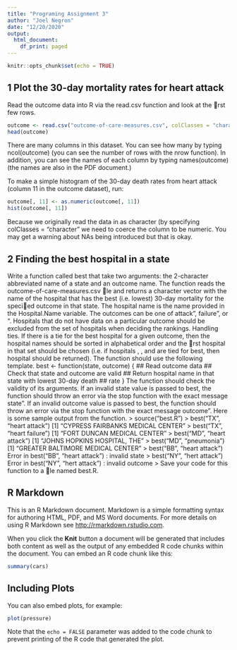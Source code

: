 ```yaml
---
title: "Programing Assignment 3"
author: "Joel Negron"
date: "12/20/2020"
output:
  html_document:
    df_print: paged
---
```


```r
knitr::opts_chunk$set(echo = TRUE)
```

## 1 Plot the 30-day mortality rates for heart attack

Read the outcome data into R via the read.csv function and look at the rst few rows.

```r
outcome <- read.csv("outcome-of-care-measures.csv", colClasses = "character")
head(outcome)
```

There are many columns in this dataset. You can see how many by typing ncol(outcome) (you can see
the number of rows with the nrow function). In addition, you can see the names of each column by typing
names(outcome) (the names are also in the PDF document.)

To make a simple histogram of the 30-day death rates from heart attack (column 11 in the outcome dataset),
run:
```r
outcome[, 11] <- as.numeric(outcome[, 11])
hist(outcome[, 11])

```
Because we originally read the data in as character (by specifying colClasses = "character" we need to
coerce the column to be numeric. You may get a warning about NAs being introduced but that is okay.

## 2 Finding the best hospital in a state

Write a function called best that take two arguments: the 2-character abbreviated name of a state and an
outcome name. The function reads the outcome-of-care-measures.csv le and returns a character vector
with the name of the hospital that has the best (i.e. lowest) 30-day mortality for the specied outcome
in that state. The hospital name is the name provided in the Hospital.Name variable. The outcomes can
be one of \heart attack", \heart failure", or \pneumonia". Hospitals that do not have data on a particular
outcome should be excluded from the set of hospitals when deciding the rankings.
Handling ties. If there is a tie for the best hospital for a given outcome, then the hospital names should
be sorted in alphabetical order and the rst hospital in that set should be chosen (i.e. if hospitals \b", \c",
and \f" are tied for best, then hospital \b" should be returned).
The function should use the following template.
best <- function(state, outcome) {
## Read outcome data
## Check that state and outcome are valid
## Return hospital name in that state with lowest 30-day death
## rate
}
The function should check the validity of its arguments. If an invalid state value is passed to best, the
function should throw an error via the stop function with the exact message \invalid state". If an invalid
outcome value is passed to best, the function should throw an error via the stop function with the exact
message \invalid outcome".
Here is some sample output from the function.
> source("best.R")
> best("TX", "heart attack")
[1] "CYPRESS FAIRBANKS MEDICAL CENTER"
> best("TX", "heart failure")
[1] "FORT DUNCAN MEDICAL CENTER"
> best("MD", "heart attack")
[1] "JOHNS HOPKINS HOSPITAL, THE"
> best("MD", "pneumonia")
[1] "GREATER BALTIMORE MEDICAL CENTER"
> best("BB", "heart attack")
Error in best("BB", "heart attack") : invalid state
> best("NY", "hert attack")
Error in best("NY", "hert attack") : invalid outcome
>
Save your code for this function to a le named best.R.
















## R Markdown

This is an R Markdown document. Markdown is a simple formatting syntax for authoring HTML, PDF, and MS Word documents. For more details on using R Markdown see <http://rmarkdown.rstudio.com>.

When you click the **Knit** button a document will be generated that includes both content as well as the output of any embedded R code chunks within the document. You can embed an R code chunk like this:

```r
summary(cars)
```

## Including Plots

You can also embed plots, for example:

```r
plot(pressure)
```

Note that the `echo = FALSE` parameter was added to the code chunk to prevent printing of the R code that generated the plot.
